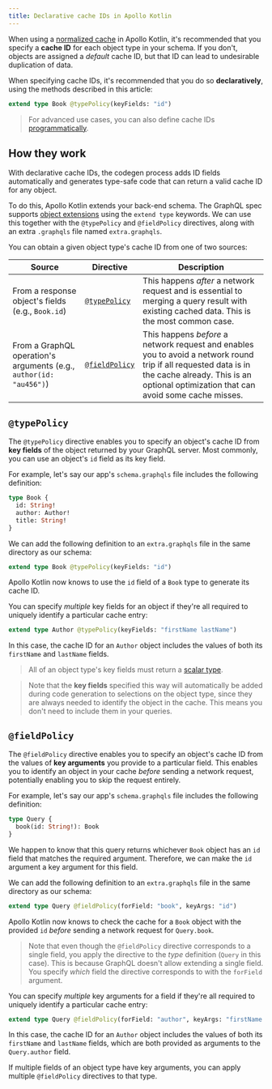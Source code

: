 ```yaml
---
title: Declarative cache IDs in Apollo Kotlin
---
```


When using a [normalized cache](./normalized-cache/) in Apollo Kotlin, it's recommended that you specify a **cache ID** for each object type in your schema. If you don't, objects are assigned a _default_ cache ID, but that ID can lead to undesirable duplication of data.

When specifying cache IDs, it's recommended that you do so **declaratively**, using the methods described in this article:

```graphql
extend type Book @typePolicy(keyFields: "id")
```

> For advanced use cases, you can also define cache IDs [programmatically](programmatic-ids).

## How they work

With declarative cache IDs, the codegen process adds ID fields automatically and generates type-safe code that can return a valid cache ID for any object.

To do this, Apollo Kotlin extends your back-end schema. The GraphQL spec supports [object extensions](https://spec.graphql.org/draft/#sec-Object-Extensions) using the `extend type` keywords. We can use this together with the `@typePolicy` and `@fieldPolicy` directives, along with an extra `.graphqls` file named `extra.graphqls`.

You can obtain a given object type's cache ID from one of two sources:

| Source | Directive | Description |
|--------|-----------|-------------|
| From a response object's fields (e.g., `Book.id`) | [`@typePolicy`](#typepolicy) | This happens _after_ a network request and is essential to merging a query result with existing cached data. This is the most common case. |
| From a GraphQL operation's arguments (e.g., `author(id: "au456")`) | [`@fieldPolicy`](#fieldpolicy) | This happens _before_ a network request and enables you to avoid a network round trip if all requested data is in the cache already. This is an optional optimization that can avoid some cache misses. |

## `@typePolicy`

The `@typePolicy` directive enables you to specify an object's cache ID from **key fields** of the object returned by your GraphQL server. Most commonly, you can use an object's `id` field as its key field.

For example, let's say our app's `schema.graphqls` file includes the following definition:

```graphql title="schema.graphqls"
type Book {
  id: String!
  author: Author!
  title: String!
}
```

We can add the following definition to an `extra.graphqls` file in the same directory as our schema:

```graphql title="extra.graphqls"
extend type Book @typePolicy(keyFields: "id")
```

Apollo Kotlin now knows to use the `id` field of a `Book` type to generate its cache ID.

You can specify _multiple_ key fields for an object if they're all required to uniquely identify a particular cache entry:


```graphql title="extra.graphqls"
extend type Author @typePolicy(keyFields: "firstName lastName")
```

In this case, the cache ID for an `Author` object includes the values of both its `firstName` and `lastName` fields.

> All of an object type's key fields must return a [scalar type](https://www.apollographql.com/docs/apollo-server/schema/schema/#scalar-types).

> Note that the **key fields** specified this way will automatically be added during code generation to selections on the object type, since they are always needed to identify the object in the cache.
> This means you don't need to include them in your queries.

## `@fieldPolicy`

The `@fieldPolicy` directive enables you to specify an object's cache ID from the values of **key arguments** you provide to a particular field. This enables you to identify an object in your cache _before_ sending a network request, potentially enabling you to skip the request entirely.

For example, let's say our app's `schema.graphqls` file includes the following definition:

```graphql title="schema.graphqls"
type Query {
  book(id: String!): Book
}
```

We happen to know that this query returns whichever `Book` object has an `id` field that matches the required argument. Therefore, we can make the `id` argument a key argument for this field.

We can add the following definition to an `extra.graphqls` file in the same directory as our schema:

```graphql title="extra.graphqls"
extend type Query @fieldPolicy(forField: "book", keyArgs: "id")
```

Apollo Kotlin now knows to check the cache for a `Book` object with the provided `id` _before_ sending a network request for `Query.book`.

> Note that even though the `@fieldPolicy` directive corresponds to a single field, you apply the directive to the _type_ definition (`Query` in this case). This is because GraphQL doesn't allow extending a single field. You specify _which_ field the directive corresponds to with the `forField` argument.

You can specify _multiple_ key arguments for a field if they're all required to uniquely identify a particular cache entry:

```graphql title="extra.graphqls"
extend type Query @fieldPolicy(forField: "author", keyArgs: "firstName lastName")
```

In this case, the cache ID for an `Author` object includes the values of both its `firstName` and `lastName` fields, which are both provided as arguments to the `Query.author` field.

If multiple fields of an object type have key arguments, you can apply multiple `@fieldPolicy` directives to that type.
